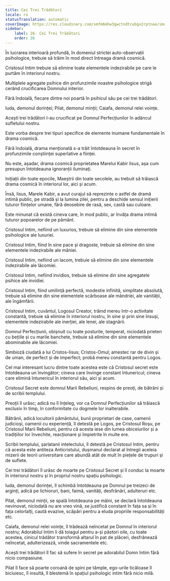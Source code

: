 ```yaml
---
title: Cei Trei Trădători
locale: ro
statusTranslation: automatic
coverImage: https://res.cloudinary.com/xmfm6mhw3gwctndtcubgx2rptnae/image/upload/v1741354419/small_cover_la_gran_rebelion_28716e29d2.webp
sidebar:
    label: 26. Cei Trei Trădători
    order: 26
---
```

În lucrarea interioară profundă, în domeniul strictei auto-observații psihologice, trebuie să trăim în mod direct întreaga dramă cosmică.

Cristosul Intim trebuie să elimine toate elementele indezirabile pe care le purtăm în interiorul nostru.

Multiplele agregate psihice din profunzimile noastre psihologice strigă cerând crucificarea Domnului interior.

Fără îndoială, fiecare dintre noi poartă în psihicul său pe cei trei trădători.

Iuda, demonul dorinței; Pilat, demonul minții; Caiafa, demonul relei voințe.

Acești trei trădători l-au crucificat pe Domnul Perfecțiunilor în adâncul sufletului nostru.

Este vorba despre trei tipuri specifice de elemente inumane fundamentale în drama cosmică.

Fără îndoială, drama menționată s-a trăit întotdeauna în secret în profunzimile conștiinței superlative a ființei.

Nu este, așadar, drama cosmică proprietatea Marelui Kabir Iisus, așa cum presupun întotdeauna ignoranții iluminați.

Inițiații din toate epocile, Maeștrii din toate secolele, au trebuit să trăiască drama cosmică în interiorul lor, aici și acum.

Însă, Iisus, Marele Kabir, a avut curajul să reprezinte o astfel de dramă intimă public, pe stradă și la lumina zilei, pentru a deschide sensul inițierii tuturor ființelor umane, fără deosebire de rasă, sex, castă sau culoare.

Este minunat că există cineva care, în mod public, ar învăța drama intimă tuturor popoarelor de pe pământ.

Cristosul Intim, nefiind un luxurios, trebuie să elimine din sine elementele psihologice ale luxuriei.

Cristosul Intim, fiind în sine pace și dragoste, trebuie să elimine din sine elementele indezirabile ale mâniei.

Cristosul Intim, nefiind un lacom, trebuie să elimine din sine elementele indezirabile ale lăcomiei.

Cristosul Intim, nefiind invidios, trebuie să elimine din sine agregatele psihice ale invidiei.

Cristosul Intim, fiind umilință perfectă, modestie infinită, simplitate absolută, trebuie să elimine din sine elementele scârboase ale mândriei, ale vanității, ale îngâmfării.

Cristosul Intim, cuvântul, Logosul Creator, trăind mereu într-o activitate constantă, trebuie să elimine în interiorul nostru, în sine și prin sine însuși, elementele indezirabile ale inerției, ale lenei, ale stagnării.

Domnul Perfecțiunii, obișnuit cu toate posturile, temperat, niciodată prieten cu bețiile și cu marile banchete, trebuie să elimine din sine elementele abominabile ale lăcomiei.

Simbioză ciudată a lui Cristos-Iisus; Cristos-Omul; amestec rar de divin și de uman, de perfect și de imperfect; probă mereu constantă pentru Logos.

Cel mai interesant lucru dintre toate acestea este că Cristosul secret este întotdeauna un învingător; cineva care învinge constant întunericul; cineva care elimină întunericul în interiorul său, aici și acum.

Cristosul Secret este domnul Marii Rebeliuni, respins de preoți, de bătrâni și de scribii templului.

Preoții îl urăsc; adică nu îl înțeleg, vor ca Domnul Perfecțiunilor să trăiască exclusiv în timp, în conformitate cu dogmele lor inalterabile.

Bătrânii, adică locuitorii pământului, bunii proprietari de case, oamenii judicioși, oamenii cu experiență, îl detestă pe Logos, pe Cristosul Roșu, pe Cristosul Marii Rebeliuni, pentru că acesta iese din lumea obiceiurilor și a tradițiilor lor învechite, reacționare și împietrite în multe ere.

Scribii templului, șarlatanii intelectului, îl detestă pe Cristosul Intim, pentru că acesta este antiteza Anticristului, dușmanul declarat al întregii aceleia mizerii de teorii universitare care abundă atât de mult în piețele de trupuri și de suflete.

Cei trei trădători îl urăsc de moarte pe Cristosul Secret și îl conduc la moarte în interiorul nostru și în propriul nostru spațiu psihologic.

Iuda, demonul dorinței, îl schimbă întotdeauna pe Domnul pe treizeci de arginți, adică pe lichioruri, bani, faimă, vanități, desfrânări, adulteruri etc.

Pilat, demonul minții, se spală întotdeauna pe mâini, se declară întotdeauna nevinovat, niciodată nu are vreo vină, se justifică constant în fața sa și în fața celorlalți, caută evazive, scăpări pentru a eluda propriile responsabilități etc.

Caiafa, demonul relei voințe, îl trădează neîncetat pe Domnul în interiorul nostru; Adorabilul Intim îi dă toiagul pentru a-și păstori oile, cu toate acestea, cinicul trădător transformă altarul în pat de plăceri, desfrânează neîncetat, adulterizează, vinde sacramentele etc.

Acești trei trădători îl fac să sufere în secret pe adorabilul Domn Intim fără nicio compasiune.

Pilat îl face să poarte coroană de spini pe tâmple, ego-urile ticăloase îl biciuiesc, îl insultă, îl blestemă în spațiul psihologic intim fără nicio milă.

